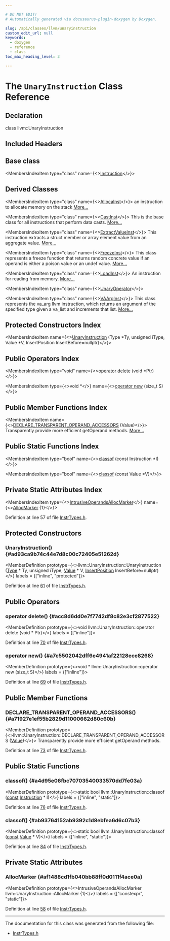 ```yaml
---

# DO NOT EDIT!
# Automatically generated via docusaurus-plugin-doxygen by Doxygen.

slug: /api/classes/llvm/unaryinstruction
custom_edit_url: null
keywords:
  - doxygen
  - reference
  - class
toc_max_heading_level: 3

---
```





# The `UnaryInstruction` Class Reference

<DoxygenPage pluginConfig={pluginConfig}>



## Declaration

<CodeBlock>class llvm::UnaryInstruction</CodeBlock>

## Included Headers

<IncludesList>
<IncludesListItem
  filePath="llvm/IR/InstrTypes.h"
  permalink="/docs/api/files/include/include/llvm/include/llvm/ir/instrtypes-h"
  isLocal="true" />
</IncludesList>

## Base class

<MembersIndex>

<MembersIndexItem
  type="class"
  name={<><a href="/docs/api/classes/llvm/instruction">Instruction</a></>}>
</MembersIndexItem>

</MembersIndex>

## Derived Classes

<MembersIndex>

<MembersIndexItem
  type="class"
  name={<><a href="/docs/api/classes/llvm/allocainst">AllocaInst</a></>}>
an instruction to allocate memory on the stack <a href="/docs/api/classes/llvm/allocainst/#details">More...</a>
</MembersIndexItem>

<MembersIndexItem
  type="class"
  name={<><a href="/docs/api/classes/llvm/castinst">CastInst</a></>}>
This is the base class for all instructions that perform data casts. <a href="/docs/api/classes/llvm/castinst/#details">More...</a>
</MembersIndexItem>

<MembersIndexItem
  type="class"
  name={<><a href="/docs/api/classes/llvm/extractvalueinst">ExtractValueInst</a></>}>
This instruction extracts a struct member or array element value from an aggregate value. <a href="/docs/api/classes/llvm/extractvalueinst/#details">More...</a>
</MembersIndexItem>

<MembersIndexItem
  type="class"
  name={<><a href="/docs/api/classes/llvm/freezeinst">FreezeInst</a></>}>
This class represents a freeze function that returns random concrete value if an operand is either a poison value or an undef value. <a href="/docs/api/classes/llvm/freezeinst/#details">More...</a>
</MembersIndexItem>

<MembersIndexItem
  type="class"
  name={<><a href="/docs/api/classes/llvm/loadinst">LoadInst</a></>}>
An instruction for reading from memory. <a href="/docs/api/classes/llvm/loadinst/#details">More...</a>
</MembersIndexItem>

<MembersIndexItem
  type="class"
  name={<><a href="/docs/api/classes/llvm/unaryoperator">UnaryOperator</a></>}>
</MembersIndexItem>

<MembersIndexItem
  type="class"
  name={<><a href="/docs/api/classes/llvm/vaarginst">VAArgInst</a></>}>
This class represents the va&#95;arg llvm instruction, which returns an argument of the specified type given a va&#95;list and increments that list. <a href="/docs/api/classes/llvm/vaarginst/#details">More...</a>
</MembersIndexItem>

</MembersIndex>

## Protected Constructors Index

<MembersIndex>

<MembersIndexItem
  name={<><a href="#ad93ca9b74c44e7d8c00c72405e51262d">UnaryInstruction</a> (Type &#42;Ty, unsigned iType, Value &#42;V, InsertPosition InsertBefore=nullptr)</>}>
</MembersIndexItem>

</MembersIndex>

## Public Operators Index

<MembersIndex>

<MembersIndexItem
  type="void"
  name={<><a href="#acc8d6dd0e7f7742df8c82e3cf2877522">operator delete</a> (void &#42;Ptr)</>}>
</MembersIndexItem>

<MembersIndexItem
  type={<>void &#42;</>}
  name={<><a href="#a7c5502042dff6e4941af22128ece8268">operator new</a> (size&#95;t S)</>}>
</MembersIndexItem>

</MembersIndex>

## Public Member Functions Index

<MembersIndex>

<MembersIndexItem
  name={<><a href="#a71927e1ef55b2829d11000662d80c60b">DECLARE&#95;TRANSPARENT&#95;OPERAND&#95;ACCESSORS</a> (Value)</>}>
Transparently provide more efficient getOperand methods. <a href="#a71927e1ef55b2829d11000662d80c60b">More...</a>
</MembersIndexItem>

</MembersIndex>

## Public Static Functions Index

<MembersIndex>

<MembersIndexItem
  type="bool"
  name={<><a href="#a4d95e06fbc70703540033570dd7fe03a">classof</a> (const Instruction &#42;I)</>}>
</MembersIndexItem>

<MembersIndexItem
  type="bool"
  name={<><a href="#ab93764152ab9392c1d8ebfea6d6c07b3">classof</a> (const Value &#42;V)</>}>
</MembersIndexItem>

</MembersIndex>

## Private Static Attributes Index

<MembersIndex>

<MembersIndexItem
  type={<><a href="/docs/api/structs/llvm/user/intrusiveoperandsallocmarker">IntrusiveOperandsAllocMarker</a></>}
  name={<><a href="#af1488cd1fb040bb88ff0d0111f4ace0a">AllocMarker</a> &#123;1&#125;</>}>
</MembersIndexItem>

</MembersIndex>


Definition at line 57 of file <a href="/docs/api/files/include/include/llvm/include/llvm/ir/instrtypes-h">InstrTypes.h</a>.

<SectionDefinition>

## Protected Constructors

### UnaryInstruction() {#ad93ca9b74c44e7d8c00c72405e51262d}

<MemberDefinition
  prototype={<>llvm::UnaryInstruction::UnaryInstruction (<a href="/docs/api/classes/llvm/type">Type</a> &#42; Ty, unsigned iType, <a href="/docs/api/classes/llvm/value">Value</a> &#42; V, <a href="/docs/api/classes/llvm/insertposition">InsertPosition</a> InsertBefore=nullptr)</>}
  labels = {["inline", "protected"]}>

Definition at line <a href="/docs/api/files/include/include/llvm/include/llvm/ir/instrtypes-h/#l00061">61</a> of file <a href="/docs/api/files/include/include/llvm/include/llvm/ir/instrtypes-h">InstrTypes.h</a>.
</MemberDefinition>

</SectionDefinition>

<SectionDefinition>

## Public Operators

### operator delete() {#acc8d6dd0e7f7742df8c82e3cf2877522}

<MemberDefinition
  prototype={<>void llvm::UnaryInstruction::operator delete (void &#42; Ptr)</>}
  labels = {["inline"]}>

Definition at line <a href="/docs/api/files/include/include/llvm/include/llvm/ir/instrtypes-h/#l00070">70</a> of file <a href="/docs/api/files/include/include/llvm/include/llvm/ir/instrtypes-h">InstrTypes.h</a>.
</MemberDefinition>

### operator new() {#a7c5502042dff6e4941af22128ece8268}

<MemberDefinition
  prototype={<>void &#42; llvm::UnaryInstruction::operator new (size&#95;t S)</>}
  labels = {["inline"]}>

Definition at line <a href="/docs/api/files/include/include/llvm/include/llvm/ir/instrtypes-h/#l00069">69</a> of file <a href="/docs/api/files/include/include/llvm/include/llvm/ir/instrtypes-h">InstrTypes.h</a>.
</MemberDefinition>

</SectionDefinition>

<SectionDefinition>

## Public Member Functions

### DECLARE&#95;TRANSPARENT&#95;OPERAND&#95;ACCESSORS() {#a71927e1ef55b2829d11000662d80c60b}

<MemberDefinition
  prototype={<>llvm::UnaryInstruction::DECLARE&#95;TRANSPARENT&#95;OPERAND&#95;ACCESSORS (<a href="/docs/api/classes/llvm/value">Value</a>)</>}>
Transparently provide more efficient getOperand methods.

Definition at line <a href="/docs/api/files/include/include/llvm/include/llvm/ir/instrtypes-h/#l00073">73</a> of file <a href="/docs/api/files/include/include/llvm/include/llvm/ir/instrtypes-h">InstrTypes.h</a>.
</MemberDefinition>

</SectionDefinition>

<SectionDefinition>

## Public Static Functions

### classof() {#a4d95e06fbc70703540033570dd7fe03a}

<MemberDefinition
  prototype={<>static bool llvm::UnaryInstruction::classof (<a href="/docs/api/files/lib/lib/target/lib/target/aarch64/aarch64promoteconstant-cpp/#a90f8350fecae261c25be85d38b451bff">const</a> <a href="/docs/api/classes/llvm/instruction">Instruction</a> &#42; I)</>}
  labels = {["inline", "static"]}>

Definition at line <a href="/docs/api/files/include/include/llvm/include/llvm/ir/instrtypes-h/#l00076">76</a> of file <a href="/docs/api/files/include/include/llvm/include/llvm/ir/instrtypes-h">InstrTypes.h</a>.
</MemberDefinition>

### classof() {#ab93764152ab9392c1d8ebfea6d6c07b3}

<MemberDefinition
  prototype={<>static bool llvm::UnaryInstruction::classof (<a href="/docs/api/files/lib/lib/target/lib/target/aarch64/aarch64promoteconstant-cpp/#a90f8350fecae261c25be85d38b451bff">const</a> <a href="/docs/api/classes/llvm/value">Value</a> &#42; V)</>}
  labels = {["inline", "static"]}>

Definition at line <a href="/docs/api/files/include/include/llvm/include/llvm/ir/instrtypes-h/#l00084">84</a> of file <a href="/docs/api/files/include/include/llvm/include/llvm/ir/instrtypes-h">InstrTypes.h</a>.
</MemberDefinition>

</SectionDefinition>

<SectionDefinition>

## Private Static Attributes

### AllocMarker {#af1488cd1fb040bb88ff0d0111f4ace0a}

<MemberDefinition
  prototype={<>IntrusiveOperandsAllocMarker llvm::UnaryInstruction::AllocMarker &#123;1&#125;</>}
  labels = {["constexpr", "static"]}>

Definition at line <a href="/docs/api/files/include/include/llvm/include/llvm/ir/instrtypes-h/#l00058">58</a> of file <a href="/docs/api/files/include/include/llvm/include/llvm/ir/instrtypes-h">InstrTypes.h</a>.
</MemberDefinition>

</SectionDefinition>

<hr/>

The documentation for this class was generated from the following file:

<ul>
<li><a href="/docs/api/files/include/include/llvm/include/llvm/ir/instrtypes-h">InstrTypes.h</a></li>
</ul>

</DoxygenPage>
